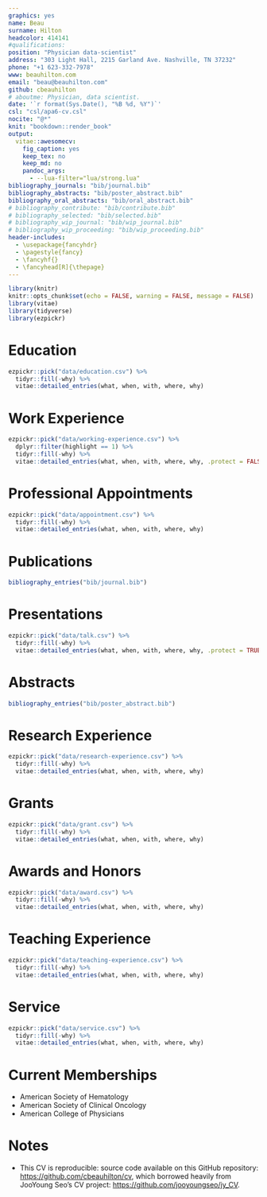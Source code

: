```yaml
---
graphics: yes
name: Beau
surname: Hilton
headcolor: 414141
#qualifications:
position: "Physician data-scientist"
address: "303 Light Hall, 2215 Garland Ave. Nashville, TN 37232"
phone: "+1 623-332-7978"
www: beauhilton.com
email: "beau@beauhilton.com"
github: cbeauhilton
# aboutme: Physician, data scientist.
date: '`r format(Sys.Date(), "%B %d, %Y")`'
csl: "csl/apa6-cv.csl"
nocite: "@*"
knit: "bookdown::render_book"
output:
  vitae::awesomecv:
    fig_caption: yes
    keep_tex: no
    keep_md: no
    pandoc_args:
      - --lua-filter="lua/strong.lua"
bibliography_journals: "bib/journal.bib"
bibliography_abstracts: "bib/poster_abstract.bib"
bibliography_oral_abstracts: "bib/oral_abstract.bib"
# bibliography_contribute: "bib/contribute.bib"
# bibliography_selected: "bib/selected.bib"
# bibliography_wip_journal: "bib/wip_journal.bib"
# bibliography_wip_proceeding: "bib/wip_proceeding.bib"
header-includes:
  - \usepackage{fancyhdr}
  - \pagestyle{fancy}
  - \fancyhf{}
  - \fancyhead[R]{\thepage}
---
```


```r
library(knitr)
knitr::opts_chunk$set(echo = FALSE, warning = FALSE, message = FALSE)
library(vitae)
library(tidyverse)
library(ezpickr)
```

<!--chapter:end:index.Rmd-->

# Education

```r
ezpickr::pick("data/education.csv") %>%
  tidyr::fill(-why) %>%
  vitae::detailed_entries(what, when, with, where, why)
```

<!--chapter:end:education.Rmd-->

# Work Experience

```r
ezpickr::pick("data/working-experience.csv") %>%
  dplyr::filter(highlight == 1) %>%
  tidyr::fill(-why) %>%
  vitae::detailed_entries(what, when, with, where, why, .protect = FALSE)
```

<!--chapter:end:work_exp.Rmd-->

# Professional Appointments

```r
ezpickr::pick("data/appointment.csv") %>%
  tidyr::fill(-why) %>%
  vitae::detailed_entries(what, when, with, where, why)
```

<!--chapter:end:appointment.Rmd-->

# Publications

```r
bibliography_entries("bib/journal.bib")
```

<!-- ## Working Papers under Revision or Review -->
<!--  -->
<!-- ::: {#refs_working_paper} -->
<!-- ::: -->

<!--  ::: {#refs_proceedings} -->
<!-- ::: -->

<!--chapter:end:publication.Rmd-->

# Presentations

```r
ezpickr::pick("data/talk.csv") %>%
  tidyr::fill(-why) %>%
  vitae::detailed_entries(what, when, with, where, why, .protect = TRUE)
```

<!--chapter:end:presentation.Rmd-->

# Abstracts

```r
bibliography_entries("bib/poster_abstract.bib")
```

<!--chapter:end:abstract.Rmd-->

# Research Experience

```r
ezpickr::pick("data/research-experience.csv") %>%
  tidyr::fill(-why) %>%
  vitae::detailed_entries(what, when, with, where, why)
```

<!--chapter:end:research_exp.Rmd-->

# Grants

```r
ezpickr::pick("data/grant.csv") %>%
  tidyr::fill(-why) %>%
  vitae::detailed_entries(what, when, with, where, why)
```

<!--chapter:end:grant.Rmd-->

# Awards and Honors

```r
ezpickr::pick("data/award.csv") %>%
  tidyr::fill(-why) %>%
  vitae::detailed_entries(what, when, with, where, why)
```

<!--chapter:end:award.Rmd-->

# Teaching Experience

```r
ezpickr::pick("data/teaching-experience.csv") %>%
  tidyr::fill(-why) %>%
  vitae::detailed_entries(what, when, with, where, why)
```

<!--chapter:end:teaching_exp.Rmd-->

# Service

```r
ezpickr::pick("data/service.csv") %>%
  tidyr::fill(-why) %>%
  vitae::detailed_entries(what, when, with, where, why)
```

<!--chapter:end:service.Rmd-->

# Current Memberships

  * American Society of Hematology
  * American Society of Clinical Oncology
  * American College of Physicians

<!--chapter:end:membership.Rmd-->

# Notes

* This CV is reproducible:
  source code available on this GitHub repository: <https://github.com/cbeauhilton/cv>, 
  which borrowed heavily from JooYoung Seo's CV project: <https://github.com/jooyoungseo/jy_CV>.

<!--chapter:end:backmatter.Rmd-->

